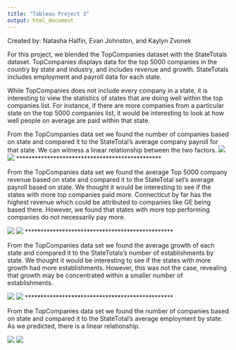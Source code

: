 ```yaml
---
title: "Tableau Project 3"
output: html_document
---
```

Created by: Natasha Halfin, Evan Johnston, and Kaylyn Zvonek 

For this project, we blended the TopCompanies dataset with the StateTotals dataset. TopCompanies displays data for the top 5000 companies in the country by state and industry, and includes revenue and growth. StateTotals includes employment and payroll data for each state.

While TopCompanies does not include every company in a state, it is interesting to view the statistics of states that are doing well within the top companies list. For instance, if there are more companies from a particular state on the top 5000 companies list, it would be interesting to look at how well people on average are paid within that state. 



From the TopCompanies data set we found the number of companies based on state and compared it to the StateTotal's average company payroll for that state. We can witness a linear relationship between the two factors.
![](./Sheet1.png) 
![](./NumCosvsAvgPayroll.png)
***********************************************

From the TopCompanies data set we found the average Top 5000 company revenue based on state and compared it to the StateTotal set's average payroll based on state. We thought it would be interesting to see if the states with more top companies paid more. Connecticut by far has the highest revenue which could be attributed to companies like GE being based there. However, we found that states with more top performing companies do not necessarily pay more. 

![](./Sheet2.png) 
![](./AvgRevenuevsAvgPayroll.png) 
************************************************

From the TopCompanies data set we found the average growth of each state and compared it to the StateTotals's number of establishments by state. We thought it would be interesting to see if the states with more growth had more establishments. However, this was not the case, revealing that growth may be concentrated within a smaller number of establishments. 

![](./Sheet3.png)
![](./AvgGrowthvsNumCos.png) 
************************************************

From the TopCompanies data set we found the number of companies based on state and compared it to the StateTotal's average employment by state. As we predicted, there is a linear relationship.

![](./Sheet4.png)
![](./NumCosvsNumEmps.png) 
